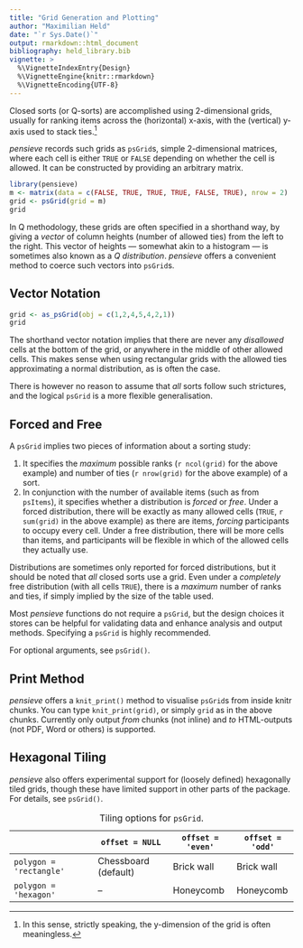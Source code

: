 ```yaml
---
title: "Grid Generation and Plotting"
author: "Maximilian Held"
date: "`r Sys.Date()`"
output: rmarkdown::html_document
bibliography: held_library.bib
vignette: >
  %\VignetteIndexEntry{Design}
  %\VignetteEngine{knitr::rmarkdown}
  %\VignetteEncoding{UTF-8}
---
```


Closed sorts (or Q-sorts) are accomplished using 2-dimensional grids, usually for ranking items across the (horizontal) x-axis, with the (vertical) y-axis used to stack ties.^[In this sense, strictly speaking, the y-dimension of the grid is often meaningless.]

*pensieve* records such grids as `psGrid`s, simple 2-dimensional matrices, where each cell is either `TRUE` or `FALSE` depending on whether the cell is allowed.
It can be constructed by providing an arbitrary matrix.

```r
library(pensieve)
m <- matrix(data = c(FALSE, TRUE, TRUE, TRUE, FALSE, TRUE), nrow = 2)
grid <- psGrid(grid = m)
grid
```

In Q methodology, these grids are often specified in a shorthand way, by giving a *vector* of column heights (number of allowed ties) from the left to the right.
This vector of heights --- somewhat akin to a histogram --- is sometimes also known as a *Q distribution*.
*pensieve* offers a convenient method to coerce such vectors into `psGrid`s.


## Vector Notation

```r
grid <- as_psGrid(obj = c(1,2,4,5,4,2,1))
grid
```

The shorthand vector notation implies that there are never any *disallowed* cells at the bottom of the grid, or anywhere in the middle of other allowed cells.
This makes sense when using rectangular grids with the allowed ties approximating a normal distribution, as is often the case.

There is however no reason to assume that *all* sorts follow such strictures, and the logical `psGrid` is a more flexible generalisation. 


## Forced and Free

A `psGrid` implies two pieces of information about a sorting study:

1. It specifies the *maximum* possible ranks (`r ncol(grid)` for the above example) and number of ties (`r nrow(grid)` for the above example) of a sort.
2. In conjunction with the number of available items (such as from `psItems`), it specifies whether a distribution is *forced* or *free*.
    Under a forced distribution, there will be exactly as many allowed cells (`TRUE`, `r sum(grid)` in the above example) as there are items, *forcing* participants to occupy every cell.
    Under a free distribution, there will be more cells than items, and participants will be flexible in which of the allowed cells they actually use.

Distributions are sometimes only reported for forced distributions, but it should be noted that *all* closed sorts use a grid.
Even under a *completely* free distribution (with all cells `TRUE`), there is a *maximum* number of ranks and ties, if simply implied by the size of the table used.

Most *pensieve* functions do not require a `psGrid`, but the design choices it stores can be helpful for validating data and enhance analysis and output methods.
Specifying a `psGrid` is highly recommended.

For optional arguments, see `psGrid()`.


## Print Method

*pensieve* offers a `knit_print()` method to visualise `psGrid`s from inside knitr chunks.
You can type `knit_print(grid)`, or simply `grid` as in the above chunks.
Currently only output *from* chunks (not inline) and *to* HTML-outputs (not PDF, Word or others) is supported.


## Hexagonal Tiling

*pensieve* also offers experimental support for (loosely defined) hexagonally tiled grids, though these have limited support in other parts of the package.
For details, see `psGrid()`.


|                         | `offset = NULL`      | `offset = 'even'` | `offset = 'odd'` |
|-------------------------|----------------------|-------------------|------------------|
| `polygon = 'rectangle'` | Chessboard (default) | Brick wall        | Brick wall       |
| `polygon = 'hexagon'`   | --                   | Honeycomb         | Honeycomb        |

Table:  Tiling options for `psGrid`.
